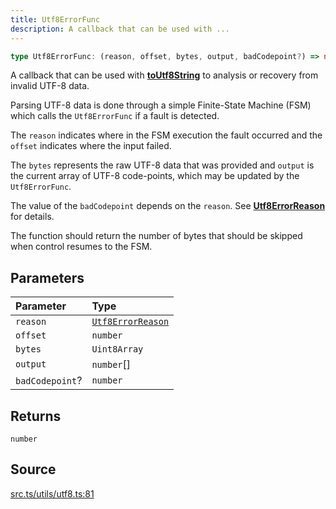 ```yaml
---
title: Utf8ErrorFunc
description: A callback that can be used with ...
---
```


```ts
type Utf8ErrorFunc: (reason, offset, bytes, output, badCodepoint?) => number;
```

A callback that can be used with [**toUtf8String**](/content/functions/toUtf8String.mdx) to analysis or
 recovery from invalid UTF-8 data.

 Parsing UTF-8 data is done through a simple Finite-State Machine (FSM)
 which calls the `Utf8ErrorFunc` if a fault is detected.

 The `reason` indicates where in the FSM execution the fault
 occurred and the `offset` indicates where the input failed.

 The `bytes` represents the raw UTF-8 data that was provided and
 `output` is the current array of UTF-8 code-points, which may
 be updated by the `Utf8ErrorFunc`.

 The value of the `badCodepoint` depends on the `reason`. See
 [**Utf8ErrorReason**](/content/type-aliases/Utf8ErrorReason.mdx) for details.

 The function should return the number of bytes that should be skipped
 when control resumes to the FSM.

## Parameters

| Parameter | Type |
| :------ | :------ |
| `reason` | [`Utf8ErrorReason`](/content/type-aliases/Utf8ErrorReason.mdx) |
| `offset` | `number` |
| `bytes` | `Uint8Array` |
| `output` | `number`[] |
| `badCodepoint`? | `number` |

## Returns

`number`

## Source

[src.ts/utils/utf8.ts:81](https://github.com/dominant-strategies/quais-6.js/blob/3f482dd134064d41657ff7dc9ba8162f741c9c83/src.ts/utils/utf8.ts#L81)
